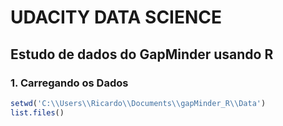 # UDACITY DATA SCIENCE

## Estudo de dados do GapMinder usando R

### 1. Carregando os Dados

```r
setwd('C:\\Users\\Ricardo\\Documents\\gapMinder_R\\Data')
list.files()
```
```r

```

